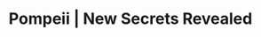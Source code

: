 ---
title: "Pompeii | New Secrets Revealed"
client: "BBC ONE"
subtitle: ""
description: "BBC’s ONE’s 60 Minute special, Pompeii New Secrets Revealed uncovers the final mysteries of Pompeii. Presenter Mary Beard renowned classicist and TV historian explores what life was like in one of the world’s most extraordinary and iconic archaeological sites."
vimeo: "157700425"
tags: ['tv']
---